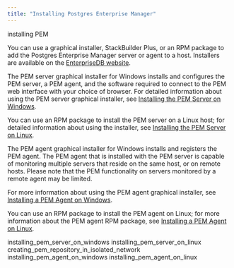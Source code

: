 ```yaml
---
title: "Installing Postgres Enterprise Manager"
---
```


<div class="index">

installing PEM

</div>

You can use a graphical installer, StackBuilder Plus, or an RPM package to add the Postgres Enterprise Manager server or agent to a host. Installers are available on the [EnterpriseDB website](https://www.enterprisedb.com/download-postgres-enterprise-manager).

The PEM server graphical installer for Windows installs and configures the PEM server, a PEM agent, and the software required to connect to the PEM web interface with your choice of browser. For detailed information about using the PEM server graphical installer, see [Installing the PEM Server on Windows](installing_pem_server_on_windows).

You can use an RPM package to install the PEM server on a Linux host; for detailed information about using the installer, see [Installing the PEM Server on Linux](installing_pem_server_on_linux).

The PEM agent graphical installer for Windows installs and registers the PEM agent. The PEM agent that is installed with the PEM server is capable of monitoring multiple servers that reside on the same host, or on remote hosts. Please note that the PEM functionality on servers monitored by a remote agent may be limited.

For more information about using the PEM agent graphical installer, see [Installing a PEM Agent on Windows](installing_pem_agent_on_windows).

You can use an RPM package to install the PEM agent on Linux; for more information about the PEM agent RPM package, see [Installing a PEM Agent on Linux](installing_pem_agent_on_linux).

<div class="toctree" data-maxdepth="5">

installing_pem_server_on_windows installing_pem_server_on_linux creating_pem_repository_in_isolated_network installing_pem_agent_on_windows installing_pem_agent_on_linux

</div>
